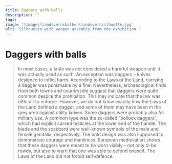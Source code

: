 ```yaml
---
title: Daggers with balls
description: ''
tags:
image: '\images\landevernsbolken\landevernsilhuette.jpg'
alt: 'Silhouette with weapon assembly from the exhibition.'
---
```



# Daggers with balls

<Blockquote
    quote='“And it is known to most people that it is forbidden to carry daggers.”'
    footer='Human Inviolability section, chapter 15' />

<Spacer height={40}/>

<Container stil="initial side">
    In most cases, a knife was not considered a harmful weapon until it was actually used as such. 
    An exception was daggers – knives designed to inflict harm. 
    According to the Laws of the Land, carrying a dagger was punishable by a fine. 
    Nevertheless, archaeological finds from both towns and countryside suggest that daggers were quite common despite the prohibition. 
    This may indicate that the law was difficult to enforce. 
    However, we do not know exactly how the Laws of the Land defined a dagger, and some of them may have been in the grey area against utility knives. 
    Some daggers were probably also for military use. 
    A common type was the so-called “bollock daggers”, which had explicit carved testicles at the lower end of the handle. 
    The blade and the scabbard were well-known symbols of the male and female genitalia, respectively. 
    The bold design was also supposed to demonstrate courage and manliness. 
    European medieval art shows that these daggers were meant to be worn visibly – not only to be rowdy, but also to warn that one was able to defend oneself. 
    The Laws of the Land did not forbid self-defence.
</Container>

<Figure
    image="/images/mannhelgebolken/balledolk.jpg"
    title="Bollock dagger"
    alt="Bollock dagger among other daggers in an exhibition showcase."
>
</Figure>